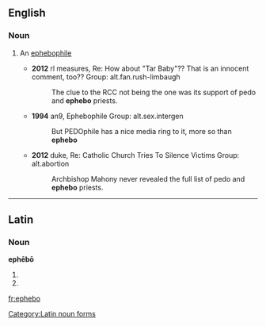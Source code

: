==English==

===Noun===
{{en-noun}}

# {{label|en|slang|countable}} An [[ephebophile]]
#* '''2012''' rl measures, Re: How about "Tar Baby"?? That is an innocent comment, too?? Group: alt.fan.rush-limbaugh
#*: The clue to the RCC not being the one was its support of pedo and '''ephebo''' priests.
#* '''1994''' an9, Ephebophile Group: alt.sex.intergen
#*: But PEDOphile has a nice media ring to it, more so than '''ephebo'''
#* '''2012''' duke, Re: Catholic Church Tries To Silence Victims Group: alt.abortion
#*: Archbishop Mahony never revealed the full list of pedo and '''ephebo''' priests.

----

==Latin==

===Noun===
'''ephēbō''' {{g|m}}

# {{inflection of|ephēbus||dat|s|lang=la}}
# {{inflection of|ephēbus||abl|s|lang=la}}

[[Category:Latin noun forms]]

[[fr:ephebo]]